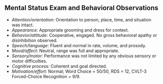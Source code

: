 ## Mental Status Exam and Behavioral Observations

- *Attention/orientation:* Orientation to person, place, time, and situation was intact.
- *Appearance:* Appropriate grooming and dress for context.
- *Behavior/attitude:* Cooperative, engaged. No gross behavioral apathy or disinhibition observed.
- *Speech/language:* Fluent and normal in rate, volume, and prosody.
- *Mood/affect:* Neutral, range was full and appropriate.
- *Sensory/motor:* Performance was not limited by any obvious sensory or motor difficulties.
- *Cognitive process:* Coherent and goal directed.
- *Motivation/effort:* Normal; Word Choice = 50/50, RDS = 12, CVLT-3 Forced-Choice Recognition = 9/9.
